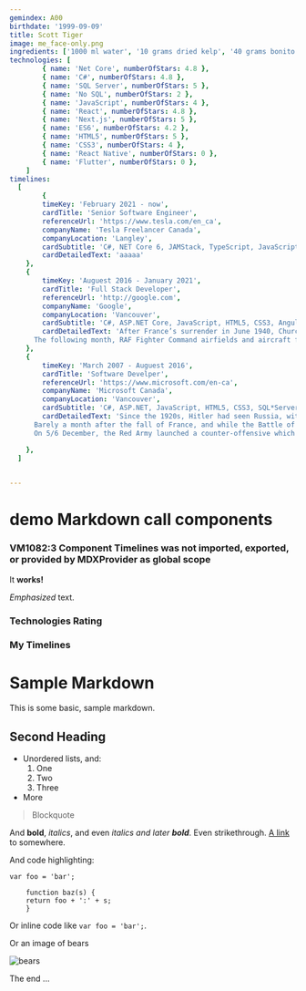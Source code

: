 ```yaml
---
gemindex: A00
birthdate: '1999-09-09'
title: Scott Tiger
image: me_face-only.png
ingredients: ['1000 ml water', '10 grams dried kelp', '40 grams bonito flakes']
technologies: [
		{ name: 'Net Core', numberOfStars: 4.8 },
		{ name: 'C#', numberOfStars: 4.8 },
		{ name: 'SQL Server', numberOfStars: 5 },
		{ name: 'No SQL', numberOfStars: 2 },
		{ name: 'JavaScript', numberOfStars: 4 },
		{ name: 'React', numberOfStars: 4.8 },
		{ name: 'Next.js', numberOfStars: 5 },
		{ name: 'ES6', numberOfStars: 4.2 },
		{ name: 'HTML5', numberOfStars: 5 },
		{ name: 'CSS3', numberOfStars: 4 },
		{ name: 'React Native', numberOfStars: 0 },
		{ name: 'Flutter', numberOfStars: 0 },
	]
timelines:
  [
    	{
		timeKey: 'February 2021 - now',
		cardTitle: 'Senior Software Engineer',
		referenceUrl: 'https://www.tesla.com/en_ca',
		companyName: 'Tesla Freelancer Canada',
		companyLocation: 'Langley',
		cardSubtitle: 'C#, NET Core 6, JAMStack, TypeScript, JavaScript, NextJs, Headless CMS, CRM, ERP, Serverless, PWA,  ...',
		cardDetailedText: 'aaaaa'
	},
	{
		timeKey: 'Auguest 2016 - January 2021',
		cardTitle: 'Full Stack Developer',
		referenceUrl: 'http://google.com',
		companyName: 'Google',
		companyLocation: 'Vancouver',
		cardSubtitle: 'C#, ASP.NET Core, JavaScript, HTML5, CSS3, AngularJS, SQL*Server, CMS, CRM, ERP ...',
		cardDetailedText: 'After France’s surrender in June 1940, Churchill told the British people, “Hitler knows that he will have to break us in this island or lose the war”. To mount a successful invasion, the Germans had to gain air superiority. The first phase of the battle began on 10 July with Luftwaffe attacks on shipping in the Channel.
      The following month, RAF Fighter Command airfields and aircraft factories came under attack. Under the dynamic direction of Lord Beaverbrook, production of Spitfire and Hurricane fighters increased, and despite its losses in pilots and planes, the RAF was never as seriously weakened as the Germans supposed.'
	},
	{
		timeKey: 'March 2007 - Auguest 2016',
		cardTitle: 'Software Develper',
		referenceUrl: 'https://www.microsoft.com/en-ca',
		companyName: 'Microsoft Canada',
		companyLocation: 'Vancouver',
		cardSubtitle: 'C#, ASP.NET, JavaScript, HTML5, CSS3, SQL*Server, CRM, ...',
		cardDetailedText: 'Since the 1920s, Hitler had seen Russia, with its immense natural resources, as the principal target for conquest and expansion. It would provide, he believed, the necessary ‘Lebensraum’, or living space, for the German people. And by conquering Russia, Hitler would also destroy the “Jewish pestilential creed of Bolshevism”. His non-aggression pact with Stalin in August 1939 he regarded as a mere temporary expedient.
      Barely a month after the fall of France, and while the Battle of Britain was being fought, Hitler started planning for the Blitzkrieg campaign against Russia, which began on 22 June 1941. Despite repeated warnings, Stalin was taken by surprise, and for the first few months the Germans achieved spectacular victories, capturing huge swathes of land and hundreds of thousands of prisoners. But they failed to take Moscow or Leningrad before winter set in.
      On 5/6 December, the Red Army launched a counter-offensive which removed the immediate threat to the Soviet capital. It also brought the German high command to the brink of a catastrophic military crisis. Hitler stepped in and took personal command. His intervention was decisive and he later boasted, “That we overcame this winter and are today in a position again to proceed victoriously… is solely attributable to the bravery of the soldiers at the front and my firm will to hold out…”'

	},
  ]	

    
---
```


# demo Markdown call components

### VM1082:3 Component Timelines was not imported, exported, or provided by MDXProvider as global scope

<span>It **works!**</span>

<div>

_Emphasized_ text. <Ingredients />

</div>

### Technologies Rating

<Technologies />

### My Timelines

<CVTimelines />

# Sample Markdown

This is some basic, sample markdown.

## Second Heading

- Unordered lists, and:
  1.  One
  2.  Two
  3.  Three
- More

> Blockquote

And **bold**, _italics_, and even _italics and later **bold**_. Even strikethrough. [A link](https://markdowntohtml.com) to somewhere.

And code highlighting:

```
var foo = 'bar';

	function baz(s) {
	return foo + ':' + s;
	}

```

Or inline code like `var foo = 'bar';`.

Or an image of bears

![bears](http://placebear.com/200/200)

The end ...
